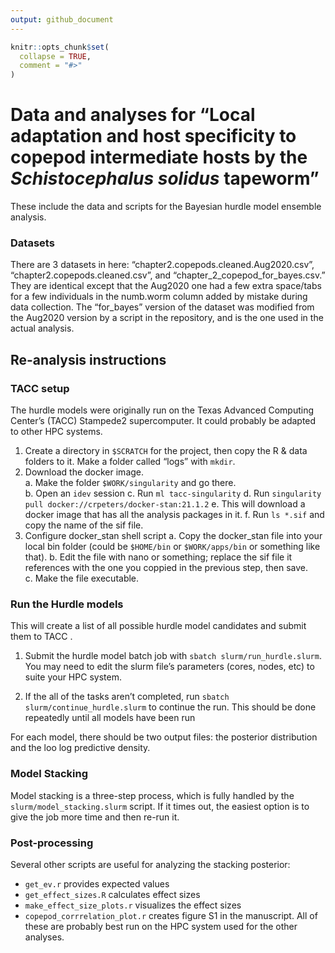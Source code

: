 ```yaml
---
output: github_document
---
```


<!-- README.md is generated from README.Rmd. Please edit that file -->

```r
knitr::opts_chunk$set(
  collapse = TRUE,
  comment = "#>"
)
```

# Data and analyses for "Local adaptation and host specificity to copepod intermediate hosts by the *Schistocephalus solidus* tapeworm"


These include the data and scripts for the Bayesian hurdle model ensemble analysis.

### Datasets
There are 3 datasets in here: "chapter2.copepods.cleaned.Aug2020.csv", "chapter2.copepods.cleaned.csv", and "chapter_2_copepod_for_bayes.csv."
They are identical except that the Aug2020 one had a few extra space/tabs for a few individuals in the numb.worm column added by mistake during data collection. The "for_bayes" version of the dataset was modified from the Aug2020 version by a script in the repository, and is the one used in the actual analysis.   

## Re-analysis instructions

### TACC setup

The hurdle models were originally run on the Texas Advanced Computing Center's (TACC) Stampede2 supercomputer.  It could probably be adapted to other HPC systems.

  1. Create a directory in `$SCRATCH` for the project, then copy the R & data folders to it.  Make a folder called "logs" with `mkdir`.
  2. Download the docker image.  
    a. Make the folder `$WORK/singularity` and go there.  
    b. Open an `idev` session
    c. Run `ml tacc-singularity`
    d. Run `singularity pull docker://crpeters/docker-stan:21.1.2`
    e. This will download a docker image that has all the analysis packages in it.
    f. Run `ls *.sif` and copy the name of the sif file.
  3. Configure docker_stan shell script
    a. Copy the docker_stan file into your local bin folder (could be `$HOME/bin` or `$WORK/apps/bin` or something like that).
    b. Edit the file with nano or something; replace the sif file it references with the one you coppied in the previous step, then save.
    c. Make the file executable.
    
    
### Run the Hurdle models
This will create a list of all possible hurdle model candidates and submit them to TACC .  


1.  Submit the hurdle model batch job with `sbatch slurm/run_hurdle.slurm`.  You may need to edit the slurm file's parameters (cores, nodes, etc) to suite your HPC system.

2.  If the all of the tasks aren't completed, run `sbatch slurm/continue_hurdle.slurm` to continue the run. This should be done repeatedly until all models have been run

For each model, there should be two output files: the posterior distribution and the loo log predictive density.

### Model Stacking

Model stacking is a three-step process, which is fully handled by the `slurm/model_stacking.slurm` script. If it times out, the easiest option is to give the job more time and then re-run it.

### Post-processing

Several other scripts are useful for analyzing the stacking posterior:

  - `get_ev.r` provides expected values
  - `get_effect_sizes.R` calculates effect sizes
  - `make_effect_size_plots.r` visualizes the effect sizes
  - `copepod_corrrelation_plot.r` creates figure S1 in the manuscript.
All of these are probably best run on the HPC system used for the other analyses.